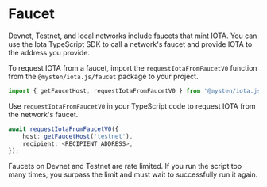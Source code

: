 # Faucet


Devnet, Testnet, and local networks include faucets that mint IOTA. You can use the Iota TypeScript
SDK to call a network's faucet and provide IOTA to the address you provide.

To request IOTA from a faucet, import the `requestIotaFromFaucetV0` function from the
`@mysten/iota.js/faucet` package to your project.

```typescript
import { getFaucetHost, requestIotaFromFaucetV0 } from '@mysten/iota.js/faucet';
```

Use `requestIotaFromFaucetV0` in your TypeScript code to request IOTA from the network's faucet.

```typescript
await requestIotaFromFaucetV0({
	host: getFaucetHost('testnet'),
	recipient: <RECIPIENT_ADDRESS>,
});
```

<Callout type="info">
	Faucets on Devnet and Testnet are rate limited. If you run the script too many times, you surpass
	the limit and must wait to successfully run it again.
</Callout>
